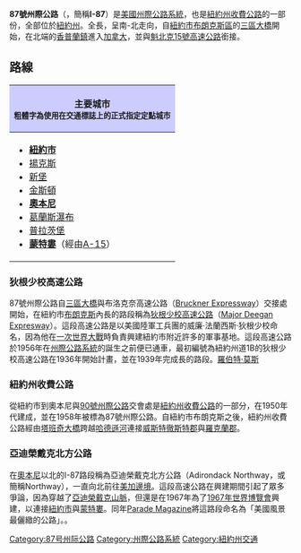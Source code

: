 {{Multiple issues|
{{Link style|time=2015-12-13T12:10:14+00:00}}
{{Unreferenced|time=2020-02-11T01:23:29+00:00}}
}}
{{Infobox US Road
|Name = '''87號州際公路<br/>Interstate 87'''
|Shield = I-87.svg
|Map = Interstate 87 map.png
|Mile = 333.49
|Km =
|LengthRef = 
|Direction A = 南
|Direction B = 北
|System = 州际公路系统
|From = [[File:I-278.svg|20px]][[278號州際公路_(紐約州)|I-278]]（[[紐約市|紐約市]][[布朗克斯區|布朗克斯區]]）
|To = [[File:Quebec_Autoroute_15.svg|20px]][[魁北克15號高速公路|A-15]]（[[香普蘭_(紐約州)|香普蘭]]）
|Junction = [[File:I-95.svg|20px]][[I-95|I-95]]（布朗克斯區）<br/>[[File:I-84.svg|20px]][[84號州際公路_(東段)|I-84]]（[[新堡_(紐約州)|新堡]]）<br/>[[File:I-90.svg|20px]][[I-90|I-90]]（[[奧爾巴尼_(紐約州)|奧爾巴尼]]）
|Formed = 
}}

'''87號州際公路'''（'''{{lang|en|Interstate 87}}'''，簡稱'''I-87'''）是[[美國|美國]][[州際公路系統|州際公路系統]]，也是[[紐約州收費公路|紐約州收費公路]]的一部份，全部位於[[紐約州|紐約州]]。全長{{convert|333.49|mi|km|2|link=on}}，呈南-北走向，自[[紐約市|紐約市]][[布朗克斯區|布朗克斯區]]的[[三區大橋|三區大橋]]開始，在北端的[[香普蘭_(紐約州)|香普蘭鎮]]進入[[加拿大|加拿大]]，並與[[魁北克15號高速公路|魁北克15號高速公路]]銜接。

== 路線 ==
{| class="infobox" width="230px"
!style="background: #ccf;"|主要城市<br /><small>粗體字為使用在交通標誌上的正式指定定點城市</small>
|-
|
*'''[[紐約市|紐約市]]'''
*[[揚克斯_(紐約州)|揚克斯]]
*[[新堡_(紐約州)|新堡]]
*[[金斯頓_(紐約州)|金斯頓]]
*'''[[奧本尼|奧本尼]]'''
*[[葛蘭斯瀑布_(紐約州)|葛蘭斯瀑布]]
*[[普拉茨堡_(紐約州)|普拉茨堡]]
*'''[[蒙特婁|蒙特婁]]'''（經由[[魁北克15號高速公路|A-15]]）
|}
=== 狄根少校高速公路 ===
87號州際公路自[[三區大橋|三區大橋]]與布洛克奈高速公路（[[:en:Bruckner_Expressway|Bruckner Expressway]]）交接處開始，在紐約市[[布朗克斯|布朗克斯]]內{{convert|8.4|mi|km|-1}}長的路段稱為[[狄根少校高速公路|狄根少校高速公路]]（[[:en:Major_Deegan_Expresway|Major Deegan Expresway]]）。這段高速公路是以美國陸軍工兵團的威廉·法蘭西斯·狄根少校命名，因為他在[[一次世界大戰|一次世界大戰]]時負責興建紐約市附近許多的軍事基地。這段高速公路於1956年在[[州際公路系統|州際公路系統]]的誕生之前便已通車，最初編號為紐約州道1B的狄根少校高速公路在1936年開始計畫，並在1939年完成{{convert|1.5|mi|km|-1}}長的路段。[[羅伯特·莫斯|羅伯特·莫斯]]

<!---
Interstate 87 begins at an intersection with the [[Bruckner_Expressway|Bruckner Expressway]]（[[Interstate_278|I-278]]）at the [[Triborough_Bridge|Triborough Bridge]]。For the next 8.4 miles, Interstate 87 is known as the Major [[William_Francis_Deegan|William Francis Deegan]] Expressway, which travels through the Bronx. The road, formerly [[New_York_State_Route_1B|New York State Route 1B]]，was proposed in 1936 by the [[Regional_Plan_Association|Regional Plan Association]] to relieve traffic issues. The road was first opened in 1939, as a 1.5 mile long highway, ending at [[Grand_Concourse|Grand Concourse]]。[[Robert_Moses|Robert Moses]] worked on getting the expressway to go farther north, with a proposed ending at the to-be [[New_York_State_Thruway|New York State Thruway]]。By [[1956|1956]]，the Major Deegan was completed, gaining Interstate status soon after. 
[[File:MajBGS.jpg|left]]
The first exit along the Major Deegan northbound is for Willis Avenue and the nearby [[Third_Avenue_Bridge|Third Avenue Bridge]]。There is an exit before this going southbound, for Brook Avenue. At 1.20 miles, Grand Concourse interchanges at Exit 3. East 149th Street is the next exit, which heads into the heart of the Bronx. Exit 5, which is signed for [[East_161st_Street_(Bronx)|East 161st Street]]，actually lets off at [[Jerome_Avenue|Jerome Avenue]]. Exit 6 is only accessible via Exit 5 (going northbound) and is for East 153rd Street. Exit 7 is for the [[Cross_Bronx_Expressway|Cross Bronx Expressway]] and [[Trans-Manhattan_Expressway|Trans-Manhattan Expressway]]，both of which are signed as I-95 and US 1. Exit 8 is for West 179th Street, which becomes Burnside Avenue soon after. Exit 9 parallels the Major Deegan for ending at West Fordham Road. 

[[U.S._Route_9_in_New_York|U.S. Route 9]] now parallels the Major Deegan, which is accessible via Exit 10 for West 230th Street. Interstate 87 then enters [[Van_Cortlandt_Park|Van Cortlandt Park]] and interchanges with Van Cortlandt Park South at Exit 11. Exit 12 is for the [[Henry_Hudson_Parkway|Henry Hudson Parkway]] and [[Saw_Mill_River_Parkway|Saw Mill River Parkway]]，both of which are accessible by the [[Mosholu_Parkway|Mosholu Parkway]]。Exit 13 is for [[East_233rd_Street_(Bronx)|East 233rd Street]] and [[Jerome_Avenue|Jerome Avenue]]。Exit 14 is at the northern end of Van Cortlandt Park, is for McLean Boulevard. The Major Deegan crosses into [[Westchester|Westchester]] and becomes the [[New_York_State_Thruway|New York State Thruway]]，a 496-mile, state-wide highway.-->

=== 紐約州收費公路 ===
從紐約市到奧本尼與[[90號州際公路|90號州際公路]]交會處是[[紐約州收費公路|紐約州收費公路]]的一部分，在1950年代建成，並在1958年被標為87號州際公路。自紐約市布朗克斯之後，紐約州收費公路經由[[塔班奇大橋|塔班奇大橋]]跨越[[哈德遜河|哈德遜河]]連接[[威斯特徹斯特郡|威斯特徹斯特郡]]與[[羅克蘭郡_(紐約州)|羅克蘭郡]]。

=== 亞迪榮戴克北方公路 ===
在[[奧本尼|奧本尼]]以北的I-87路段稱為亞迪榮戴克北方公路（Adirondack Northway，或簡稱Northway），一直向北前往[[美加邊境|美加邊境]]。這段高速公路在興建期間引起了眾多爭論，因為穿越了[[亞迪榮戴克山脈|亞迪榮戴克山脈]]，但還是在1967年為了[[1967年世界博覽會|1967年世界博覽會]]興建，以連接[[紐約市|紐約市]]與[[蒙特婁|蒙特婁]]。同年[[:en:Parade_Magazine|Parade Magazine]]將這路段命名為「美國風景最儷緻的公路」。。
{{87号州际公路及其辅助线}}
{{州際公路系統}}
[[Category:87号州际公路|Category:87号州际公路]]
[[Category:州際公路系統|Category:州際公路系統]]
[[Category:紐約州交通|Category:紐約州交通]]